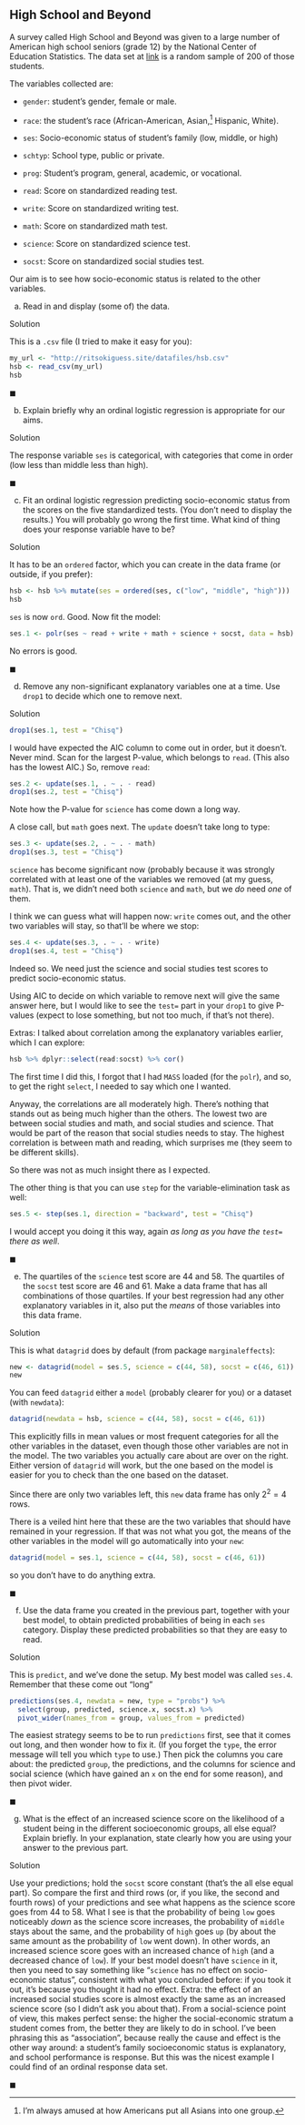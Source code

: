 ##  High School and Beyond


 A survey called High School and Beyond was given to a large
number of American high school seniors (grade 12) by the National
Center of Education Statistics. The data set at
[link](http://ritsokiguess.site/datafiles/hsb.csv) is a random
sample of 200 of those students.

The variables collected are:



* `gender`: student's gender, female or male.

* `race`: the student's race (African-American,
Asian,^[I'm always amused at how Americans put all Asians    into one group.]  Hispanic, White).

* `ses`: Socio-economic status of student's family (low,
middle, or high)

* `schtyp`: School type, public or private.

* `prog`: Student's program, general, academic, or
vocational. 

* `read`: Score on standardized reading test.

* `write`: Score on standardized writing test.

* `math`: Score on standardized math test.

* `science`: Score on standardized science test.

* `socst`: Score on standardized social studies test.



Our aim is to see how socio-economic status is related to the other
variables. 



(a) Read in and display (some of) the data.

Solution


This is a `.csv` file (I tried to make it easy for you):
```r
my_url <- "http://ritsokiguess.site/datafiles/hsb.csv"
hsb <- read_csv(my_url)
hsb
```

       
$\blacksquare$

(b) Explain briefly why an ordinal logistic regression is
appropriate for our aims.

Solution


The response variable `ses` is categorical, with
categories that come in order (low less than middle less than
high). 

$\blacksquare$

(c) Fit an ordinal logistic regression predicting
socio-economic status from the scores on the five standardized
tests. (You don't need to display the results.) You will probably
go wrong the first time. What kind of thing does your response
variable have to be? 

Solution


It has to be an `ordered` factor, which you can create in
the data frame (or outside, if you prefer):
```r
hsb <- hsb %>% mutate(ses = ordered(ses, c("low", "middle", "high")))
hsb
```

  

`ses` is now `ord`. Good. Now fit the model:



```r
ses.1 <- polr(ses ~ read + write + math + science + socst, data = hsb)
```

       

No errors is good.

$\blacksquare$

(d) Remove any non-significant explanatory variables one at a
time. Use `drop1` to decide which one to remove next.

Solution


```r
drop1(ses.1, test = "Chisq")
```

       

I would have expected the AIC column to come out in order, but it
doesn't. Never mind. Scan for the largest P-value, which belongs to
`read`. (This also has the lowest AIC.) So, remove `read`:

```r
ses.2 <- update(ses.1, . ~ . - read)
drop1(ses.2, test = "Chisq")
```

 

Note how the P-value for `science` has come down a long way.

A close call, but `math` goes next.  The `update`
doesn't take long to type:

```r
ses.3 <- update(ses.2, . ~ . - math)
drop1(ses.3, test = "Chisq")
```

 

`science` has become significant now (probably because it was
strongly correlated with at least one of the variables we removed (at
my guess, `math`). That is, we didn't need both
`science` and `math`, but we *do* need *one* of
them. 

I think we can guess what will happen now: `write` comes out,
and the other two variables will stay, so that'll be where we stop:

```r
ses.4 <- update(ses.3, . ~ . - write)
drop1(ses.4, test = "Chisq")
```

 

Indeed so. We need just the science and social studies test scores to
predict socio-economic status.

Using AIC to decide on which variable to remove next will give the
same answer here, but I would like to see the `test=` part in
your `drop1` to give P-values (expect to lose something, but
not too much, if that's not there).

Extras: I talked about correlation among the explanatory variables
earlier, which I can explore:

```r
hsb %>% dplyr::select(read:socst) %>% cor()
```

 

The first time I did this, I forgot that I had `MASS` loaded
(for the `polr`), and so, to get the right `select`, I
needed to say which one I wanted.

Anyway, the correlations are all moderately high. There's nothing that
stands out as being much higher than the others. The lowest two are
between social studies and math, and social studies and science. That
would be part of the reason that social studies needs to stay. The
highest correlation is between math and reading, which surprises me
(they seem to be different skills).

So there was not as much insight there as I expected.

The other thing is that you can use `step` for the
variable-elimination task as well:

```r
ses.5 <- step(ses.1, direction = "backward", test = "Chisq")
```

 

I would accept you doing it this way, again *as long as you have
the `test=` there as well*.

$\blacksquare$

(e) The quartiles of the `science` test score are 44 
and 58. The quartiles of the `socst` test score are 46 and 61. Make
a data frame that has all combinations of those quartiles. If your best
regression had any other explanatory variables in it, also put the
*means* of those variables into this data frame.


Solution


This is what `datagrid` does by default (from package `marginaleffects`):

```r
new <- datagrid(model = ses.5, science = c(44, 58), socst = c(46, 61))
new
```

You can feed `datagrid` either a `model` (probably clearer for you) or a dataset (with `newdata`):

```r
datagrid(newdata = hsb, science = c(44, 58), socst = c(46, 61))
```

This explicitly fills in mean values or most frequent categories for all the other variables in the dataset, even though those other variables are not in the model. The two variables you actually care about are over on the right. Either version of `datagrid` will work, but the one based on the model is easier for you to check than the one based on the dataset.

Since there are only two variables left, this `new` data frame has only
$2^2=4$ rows.

There is a veiled hint here that these are the two variables that
should have remained in your regression. If that was not what you got,
the means of the other variables in the model will go automatically into your `new`:

```r
datagrid(model = ses.1, science = c(44, 58), socst = c(46, 61))
```

so you don't have to do anything extra.

$\blacksquare$

(f) Use the data frame you created in the previous part, together
with your best model, to obtain predicted probabilities of being in
each `ses` category. Display these predicted probabilities so that they are easy to read.


Solution


This is `predict`, and we've done the setup. My best model
was called `ses.4`. Remember that these come out "long"

```r
predictions(ses.4, newdata = new, type = "probs") %>% 
  select(group, predicted, science.x, socst.x) %>% 
  pivot_wider(names_from = group, values_from = predicted)
```

The easiest strategy seems to be to run `predictions` first, see that it comes out long, and then wonder how to fix it. (If you forget the `type`, the error message will tell you which `type` to use.) Then pick the columns you care about: the predicted `group`, the predictions, and the columns for science and social science (which have gained an `x` on the end for some reason), and then pivot wider. 
   

$\blacksquare$

(g) What is the effect of an increased science score on the
likelihood of a student being in the different socioeconomic groups,
all else equal?  Explain briefly. In your explanation, state clearly
how you are using your answer to the previous part.


Solution


Use your predictions; hold the `socst` score constant (that's
the all else equal part). So compare the first and third rows (or,
if you like, the second and fourth rows) of your predictions and see
what happens as the science score goes from 44 to 58.
What I see is that the probability of being `low` goes
noticeably *down* as the science score increases, the
probability of `middle` stays about the same, and the
probability of `high` goes `up` (by about the same
amount as the probability of `low` went down). 
In other words, an increased science score goes with an increased
chance of `high` (and a decreased chance of `low`).
If your best model doesn't have `science` in it, then you
need to say something like "`science` has no effect on   socio-economic status", 
consistent with what you concluded before: if
you took it out, it's because you thought it had no effect.
Extra: the effect of an increased social studies score is almost
exactly the same as an increased science score (so I didn't ask you
about that). From a social-science  point of view, this makes
perfect sense: the higher the social-economic stratum a student
comes from, the better they are likely to do in school. 
I've been phrasing this as "association", because really the cause
and effect is the other way around: a student's family socioeconomic
status is explanatory, and school performance is response. But this
was the nicest example I could find of an ordinal response data set.

$\blacksquare$




